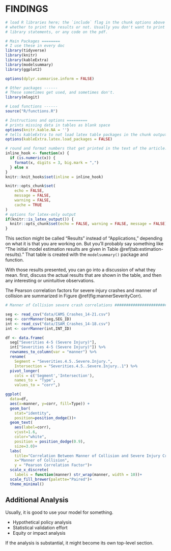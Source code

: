 # FINDINGS

```r
# load R libraries here; the `include` flag in the chunk options above tells
# whether to print the results or not. Usually you don't want to print the
# library statements, or any code on the pdf.

# Main Packages ========
# I use these in every doc
library(tidyverse)
library(knitr)
library(kableExtra)
library(modelsummary)
library(ggplot2)

options(dplyr.summarise.inform = FALSE)

# Other packages ------
# These sometimes get used, and sometimes don't.
library(mlogit)

# Load functions ------
source("R/functions.R")

# Instructions and options =========
# prints missing data in tables as blank space
options(knitr.kable.NA = '') 
# tells kableExtra to not load latex table packages in the chunk output
options(kableExtra.latex.load_packages = FALSE) 

# round and format numbers that get printed in the text of the article.
inline_hook <- function(x) {
  if (is.numeric(x)) {
    format(x, digits = 3, big.mark = ",")
  } else x
}
knitr::knit_hooks$set(inline = inline_hook)

knitr::opts_chunk$set(
	echo = FALSE,
	message = FALSE,
	warning = FALSE,
	cache = TRUE
)
# options for latex-only output
if(knitr::is_latex_output()) {
  knitr::opts_chunk$set(echo = FALSE, warning = FALSE, message = FALSE)
} 

```

This section might be called "Results" instead of "Applications," depending
on what it is that you are working on. But you'll probably say something like 
"The initial model estimation results are given in Table \@ref(tab:estimation-results)."
That table is created with the `modelsummary()` package and function.

With those results presented, you can go into a discussion of what they mean.
first, discuss the actual results that are shown in the table, and then any 
interesting or unintuitive observations.

The Pearson correlation factors for severe injury crashes and manner of collision are summarized in Figure \@ref(fig:mannerSeverityCorr).

```r
# Manner of Collision severe crash correlations ######################################

seg <- read_csv("data/CAMS_Crashes_14-21.csv")
seg <- corrManner(seg,SEG_ID)
int <- read_csv("data/ISAM_Crashes_14-18.csv")
int <- corrManner(int,INT_ID)

df <- data.frame(
  seg["Severities 4-5 (Severe Injury)"],
  int["Severities 4-5 (Severe Injury)"]) %>%
  rownames_to_column(var = "manner") %>%
  rename(
    Segment = "Severities.4.5..Severe.Injury.",
    Intersection = "Severities.4.5..Severe.Injury..1") %>%
  pivot_longer(
    cols = c('Segment','Intersection'), 
    names_to = "Type",
    values_to = "corr",)

ggplot(
  data=df, 
  aes(x=manner, y=corr, fill=Type)) +
  geom_bar(
    stat="identity",
    position=position_dodge())+
  geom_text(
    aes(label=corr), 
    vjust=1.6, 
    color="white", 
    position = position_dodge(0.9), 
    size=3.0)+
  labs(
    title="Correlation Between Manner of Collision and Severe Injury Crashes", 
    x="Manner of Collision", 
    y = "Pearson Correlation Factor")+
  scale_x_discrete(
    labels = function(manner) str_wrap(manner, width = 10))+
  scale_fill_brewer(palette="Paired")+
  theme_minimal()

```

## Additional Analysis

Usually, it is good to use your model for something.

  - Hypothetical policy analysis
  - Statistical validation effort
  - Equity or impact analysis
  
If the analysis is substantial, it might become its own top-level section.